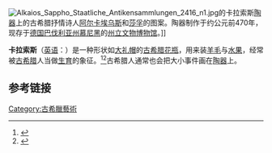 [[File:Alkaios_Sappho_Staatliche_Antikensammlungen_2416_n1.jpg|thumb]]的卡拉索斯[[古希腊陶器|陶器]]上的古希腊抒情诗人[[阿尔卡埃乌斯|阿尔卡埃乌斯]]和[[莎孚|莎孚]]的图案。陶器制作于约公元前470年，现存于[[德国|德国]][[巴伐利亚州|巴伐利亚州]][[慕尼黑|慕尼黑]]的[[州立文物博物馆|州立文物博物馆]]。]]

'''卡拉索斯'''（[[英语|英语]]：{{lang|en|Kalathos}}）是一种形状如[[大礼帽|大礼帽]]的[[古希腊陶器|古希腊]][[花瓶|花瓶]]，用来装[[羊毛|羊毛]]与[[水果|水果]]，经常被[[古希腊|古希腊]]人当做[[生育|生育]]的象征。<ref>{{Cite web |url=http://dictionary.reference.com/browse/kalathos |title=Definition of Kalathos |access-date=2013-07-20 |archive-date=2016-03-04 |archive-url=https://web.archive.org/web/20160304060333/http://dictionary.reference.com/browse/kalathos |dead-url=no }}</ref><ref>{{Cite web |url=http://exhibits.museogalileo.it/vinum/object/BlackfigureKalathos.html |title=Black-figure kalathos |access-date=2013-07-20 |archive-date=2017-12-01 |archive-url=https://web.archive.org/web/20171201131354/https://exhibits.museogalileo.it/vinum/object/BlackfigureKalathos.html |dead-url=no }}</ref>古希腊人通常也会把大小事件画在[[陶器|陶器]]上。

==参考链接==
{{Commons category|Kalathosi|卡拉索斯}}
{{reflist}}



[[Category:古希臘藝術|Category:古希臘藝術]]

{{古希腊}}
{{Art-stub}}